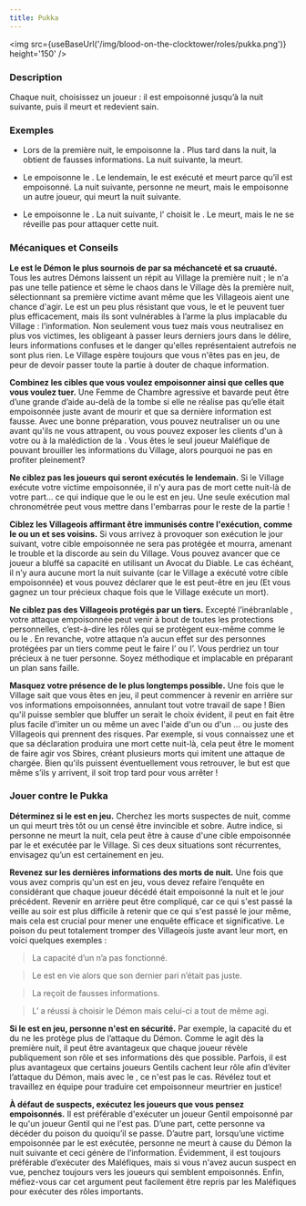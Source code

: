 ```yaml
---
title: Pukka
---
```



<img src={useBaseUrl('/img/blood-on-the-clocktower/roles/pukka.png')} height='150' />

<Role PUKKA header />

### Description

Chaque nuit, choisissez un joueur : il est empoisonné jusqu’à la nuit suivante, puis il meurt et redevient sain.

### Exemples

- Lors de la première nuit, le <Role PUKKA /> empoisonne la <Role FEMME_DE_CHAMBRE />. Plus tard dans la nuit, la <Role FEMME_DE_CHAMBRE />  obtient de fausses informations. La nuit suivante, la <Role FEMME_DE_CHAMBRE /> meurt.

- Le <Role PUKKA /> empoisonne le <Role FOU />. Le lendemain, le <Role FOU /> est exécuté et meurt parce qu’il est empoisonné. La nuit suivante, personne ne meurt, mais le <Role PUKKA /> empoisonne un autre joueur, qui meurt la nuit suivante.

- Le <Role PUKKA /> empoisonne le <Role PACIFISTE />. La nuit suivante, l'<Role EXORCISTE /> choisit le <Role PUKKA />. Le <Role PACIFISTE /> meurt, mais le <Role PUKKA /> ne se réveille pas pour attaquer cette nuit.

### Mécaniques et Conseils

**Le <Role PUKKA /> est le Démon le plus sournois de <Module BAD_MOON_RISING /> par sa méchanceté et sa cruauté.** Tous les autres Démons laissent un répit au Village la première nuit ; le <Role PUKKA /> n'a pas une telle patience et sème le chaos dans le Village dès la première nuit, sélectionnant sa première victime avant même que les Villageois aient une chance d'agir. Le <Role ZOMBUUL /> est un peu plus résistant que vous, le <Role SHABALOTH /> et le <Role PO /> peuvent tuer plus efficacement, mais ils sont vulnérables à l’arme la plus implacable du Village : l’information. Non seulement vous tuez mais vous neutralisez en plus vos victimes, les obligeant à passer leurs derniers jours dans le délire, leurs informations confuses et le danger qu'elles représentaient autrefois ne sont plus rien. Le Village espère toujours que vous n'êtes pas en jeu, de peur de devoir passer toute la partie à douter de chaque information.

**Combinez les cibles que vous voulez empoisonner ainsi que celles que vous voulez tuer.** Une Femme de Chambre agressive et bavarde peut être d’une grande d’aide au-delà de la tombe si elle ne réalise pas qu’elle était empoisonnée juste avant de mourir et que sa dernière information est fausse. Avec une bonne préparation, vous pouvez neutraliser un <Role EXORCISTE /> ou une <Role COURTISANE /> avant qu'ils ne vous attrapent, ou vous pouvez exposer les clients d'un <Role AUBERGISTE /> à votre <Role PARRAIN /> ou à la malédiction de la <Role GITANE />. Vous êtes le seul joueur Maléfique de <Module BAD_MOON_RISING /> pouvant brouiller les informations du Village, alors pourquoi ne pas en profiter pleinement?

**Ne ciblez pas les joueurs qui seront exécutés le lendemain.** Si le Village exécute votre victime empoisonnée, il n'y aura pas de mort cette nuit-là de votre part... ce qui indique que le <Role PUKKA /> ou le <Role ZOMBUUL /> est en jeu. Une seule exécution mal chronométrée peut vous mettre dans l'embarras pour le reste de la partie !

**Ciblez les Villageois affirmant être immunisés contre l'exécution, comme le <Role MARIN /> ou un <Role HERBORISTE /> et ses voisins.** Si vous arrivez à provoquer son exécution le jour suivant, votre cible empoisonnée ne sera pas protégée et mourra, amenant le trouble et la discorde au sein du Village. Vous pouvez avancer que ce joueur a bluffé sa capacité en utilisant un Avocat du Diable. Le cas échéant, il n’y aura aucune mort la nuit suivante (car le Village a exécuté votre cible empoisonnée) et vous pouvez déclarer que le <Role ZOMBUUL /> est peut-être en jeu (Et vous gagnez un tour précieux chaque fois que le Village exécute un mort).

**Ne ciblez pas des Villageois protégés par un tiers.** Excepté l’inébranlable <Role BRUTE />, votre attaque empoisonnée peut venir à bout de toutes les protections personnelles, c’est-à-dire les rôles qui se protègent eux-même comme le <Role MARIN /> ou le <Role FOU />. En revanche, votre attaque n’a aucun effet sur des personnes protégées par un tiers comme peut le faire l’<Role AUBERGISTE /> ou l’<Role HERBORISTE />. Vous perdriez un tour précieux à ne tuer personne. Soyez méthodique et implacable en préparant un plan sans faille.

**Masquez votre présence de <Role PUKKA /> le plus longtemps possible.** Une fois que le Village sait que vous êtes en jeu, il peut commencer à revenir en arrière sur vos informations empoisonnées, annulant tout votre travail de sape ! Bien qu'il puisse sembler que bluffer un <Role ZOMBUUL /> serait le choix évident, il peut en fait être plus facile d'imiter un <Role SHABALOTH /> ou même un <Role PO /> avec l'aide d'un <Role ASSASSIN /> ou d'un <Role PARRAIN />... ou juste des Villageois qui prennent des risques. Par exemple, si vous connaissez une <Role COMMERE /> et que sa déclaration produira une mort cette nuit-là, cela peut être le moment de faire agir vos Sbires, créant plusieurs morts qui imitent une attaque de <Role PO /> chargée. Bien qu'ils puissent éventuellement vous retrouver, le but est que même s’ils y arrivent, il soit trop tard pour vous arrêter !

### Jouer contre le Pukka

**Déterminez si le <Role PUKKA /> est en jeu.** Cherchez les morts suspectes de nuit, comme un <Role FOU /> qui meurt très tôt ou un <Role MARIN /> censé être invincible et sobre. Autre indice, si personne ne meurt la nuit, cela peut être à cause d'une cible empoisonnée par le <Role PUKKA /> et exécutée par le Village. Si ces deux situations sont récurrentes, envisagez qu’un <Role PUKKA /> est certainement en jeu.

**Revenez sur les dernières informations des morts de nuit.** Une fois que vous avez compris qu'un <Role PUKKA /> est en jeu, vous devez refaire l’enquête en considérant que chaque joueur décédé était empoisonné la nuit et le jour précédent. Revenir en arrière peut être compliqué, car ce qui s'est passé la veille au soir est plus difficile à retenir que ce qui s'est passé le jour même, mais cela est crucial pour mener une enquête efficace et significative. Le poison du <Role PUKKA /> peut totalement tromper des Villageois juste avant leur mort, en voici quelques exemples :

> La capacité d’un <Role HERBORISTE /> n’a pas fonctionné.

> Le <Role PARIEUR /> est en vie alors que son dernier pari n’était pas juste.

> La <Role FEMME_DE_CHAMBRE /> reçoit de fausses informations.

> L’<Role EXORCISTE /> a réussi à choisir le Démon mais celui-ci a tout de même agi.

**Si le <Role PUKKA /> est en jeu, personne n'est en sécurité.** Par exemple, la capacité du <Role MARIN /> et du <Role FOU /> ne les protège plus de l’attaque du Démon. Comme le <Role PUKKA /> agit dès la première nuit, il peut être avantageux que chaque joueur révèle publiquement son rôle et ses informations dès que possible. Parfois, il est plus avantageux que certains joueurs Gentils cachent leur rôle afin d’éviter l’attaque du Démon, mais avec le <Role PUKKA />, ce n'est pas le cas. Révélez tout et travaillez en équipe pour traduire cet empoisonneur meurtrier en justice!

**À défaut de suspects, exécutez les joueurs que vous pensez empoisonnés.** Il est préférable d'exécuter un joueur Gentil empoisonné par le <Role PUKKA /> qu'un joueur Gentil qui ne l'est pas. D’une part, cette personne va décéder du poison du <Role PUKKA /> quoiqu’il se passe. D’autre part, lorsqu’une victime empoisonnée par le <Role PUKKA /> est exécutée, personne ne meurt à cause du Démon la nuit suivante et ceci génère de l’information. Évidemment, il est toujours préférable d’exécuter des Maléfiques, mais si vous n'avez aucun suspect en vue, penchez toujours vers les joueurs qui semblent empoisonnés. Enfin, méfiez-vous car cet argument peut facilement être repris par les Maléfiques pour exécuter des rôles importants.

